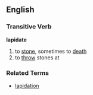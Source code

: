 ==English==
=== Transitive Verb ===
'''lapidate'''
# to [[stone]], sometimes to [[death]]
# to [[throw]] stones at

=== Related Terms ===
*[[lapidation]]